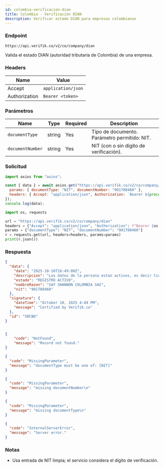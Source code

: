 ```yaml
---
id: colombia-verificacion-dian
title: Colombia - Verificación DIAN
description: Verificar estado DIAN para empresas colombianas
---
```



### Endpoint

```
https://api.verifik.co/v2/co/company/dian
```

Valida el estado DIAN (autoridad tributaria de Colombia) de una empresa.

### Headers

| Name | Value |
| --- | --- |
| Accept | `application/json` |
| Authorization | `Bearer <token>` |

### Parámetros

| Name | Type | Required | Description |
| --- | --- | --- | --- |
| `documentType` | string | Yes | Tipo de documento. Parámetro permitido: NIT. |
| `documentNumber` | string | Yes | NIT (con o sin dígito de verificación). |

### Solicitud

<Tabs>
  <TabItem value="node" label="Node.js">

```javascript
import axios from "axios";

const { data } = await axios.get("https://api.verifik.co/v2/co/company/dian", {
  params: { documentType: "NIT", documentNumber: "901708460" },
  headers: { Accept: "application/json", Authorization: `Bearer ${process.env.VERIFIK_TOKEN}` },
});
console.log(data);
```

  </TabItem>
  <TabItem value="python" label="Python">

```python
import os, requests

url = "https://api.verifik.co/v2/co/company/dian"
headers = {"Accept": "application/json", "Authorization": f"Bearer {os.getenv('VERIFIK_TOKEN')}"}
params = {"documentType": "NIT", "documentNumber": "901708460"}
r = requests.get(url, headers=headers, params=params)
print(r.json())
```

  </TabItem>
</Tabs>

### Respuesta

<Tabs>
  <TabItem value="200" label="200">

```json
{
  "data": {
    "date": "2025-10-10T16:49:00Z",
    "descripcion": "Los datos de la persona estan activos, es decir tiene vigentes sus responsabilidades ",
    "estado": "REGISTRO ACTIVO",
    "nombreRazon": "SAY SHANNON COLOMBIA SAS",
    "nit": "901708460"
  },
  "signature": {
    "dateTime": "October 10, 2025 4:49 PM",
    "message": "Certified by Verifik.co"
  },
  "id": "5RCBO"
}
```

  </TabItem>
  <TabItem value="404" label="404">

```json

{
    "code": "NotFound",
    "message": "Record not found."
}
```

  </TabItem>
  <TabItem value="409" label="409">

```json
{
  "code": "MissingParameter",
  "message": "documentType must be one of: [NIT]"
}
```
```json
{
  "code": "MissingParameter",
  "message": "missing documentNumber\n"
}
```
```json
{
  "code": "MissingParameter",
  "message": "missing documentType\n"
}
```

  </TabItem>
  <TabItem value="500" label="500">

```json
{
  "code": "InternalServerError",
  "message": "Server error."
}
```

  </TabItem>
</Tabs>

### Notas

- Usa entrada de NIT limpia; el servicio considera el dígito de verificación.
